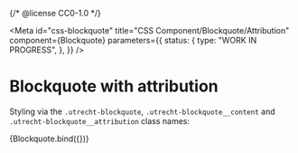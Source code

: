 {/* @license CC0-1.0 */}


<Meta
  id="css-blockquote"
  title="CSS Component/Blockquote/Attribution"
  component={Blockquote}
  parameters={{
    status: {
      type: "WORK IN PROGRESS",
    },
  }}
/>

# Blockquote with attribution

Styling via the `.utrecht-blockquote`, `.utrecht-blockquote__content` and `.utrecht-blockquote__attribution` class names:

<Canvas>
  <Story
    name="Attribution"
    args={{
      attribution: "L. Ipsum",
      textContent: "The Quick Brown Fox Jumps Over The Lazy Dog",
    }}
  >
    {Blockquote.bind({})}
  </Story>
</Canvas>
